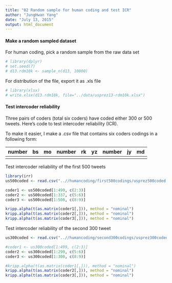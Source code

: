 ```yaml
---
title: "02 Random sample for human coding and test ICR"
author: "JungHwan Yang"
date: "July 13, 2015"
output: html_document
---
```


#### Make a random sampled dataset

For human coding, pick a random sample from the raw data set

```r
# library(dplyr)
# set.seed(7)
# d13.rdm10k <- sample_n(d13, 10000)
```

For distribution of the file, export it as .xls file

```r
# library(xlsx)
# write.xlsx(d13.rdm10k, file="../data/usprez13-rdm10k.xlsx")
```

#### Test intercoder reliability

Three pairs of coders (total six coders) have coded either 300 or 500 tweets. Here's code to test intercoder reliability (ICR).

To make it easier, I make a .csv file that contains six coders codings in a following form:

| number | bs | mo | number | rk | yz | number | jy | md |
|--------|----|----|--------|----|----|--------|----|----|
|        |    |    |        |    |    |        |    |    |

Test intercoder reliability of the first 500 tweets

```r
library(irr)
us500coded <- read.csv("..//humancoding/first500codings/usprez500coded.csv")

coder1 <- us500coded[1:499, c(2:3)]
coder2 <- us500coded[1:337, c(5:6)]
coder3 <- us500coded[1:500, c(8:9)]

kripp.alpha(t(as.matrix(coder1[,])), method = "nominal")
kripp.alpha(t(as.matrix(coder2[,])), method = "nominal")
kripp.alpha(t(as.matrix(coder3[,])), method = "nominal")

```

Test intercoder reliability of the second 300 tweet

```r
us300coded <- read.csv("..//humancoding/second300codings/usprez300coded2nd.csv")

#coder1 <- us300coded[1:499, c(2:3)]
coder2 <- us300coded[1:299, c(5:6)]
coder3 <- us300coded[1:300, c(8:9)]

#kripp.alpha(t(as.matrix(coder1[,])), method = "nominal")
kripp.alpha(t(as.matrix(coder2[,])), method = "nominal")
kripp.alpha(t(as.matrix(coder3[,])), method = "nominal")

```